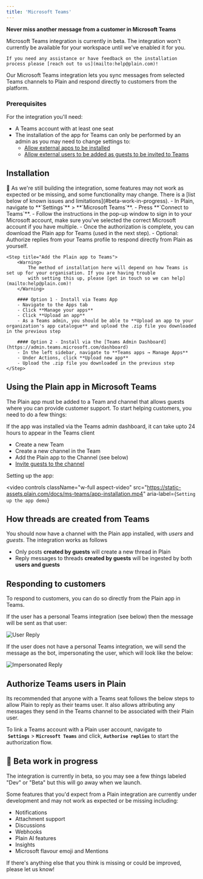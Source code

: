 ```yaml
---
title: 'Microsoft Teams'
---
```


**Never miss another message from a customer in Microsoft Teams**

<Warning>
    Microsoft Teams integration is currently in beta. The integration won't currently be available for your workspace until we've enabled it for you.

    If you need any assistance or have feedback on the installation process please [reach out to us](mailto:help@plain.com)!

</Warning>

Our Microsoft Teams integration lets you sync messages from selected Teams channels to Plain and respond directly to customers from the platform.

### Prerequisites

For the integration you'll need:

- A Teams account with at least one seat
- The installation of the app for Teams can only be performed by an admin as you may need to change settings to:
  - [Allow external apps to be installed](https://learn.microsoft.com/en-us/microsoft-365/admin/manage/external-app-setup?view=o365-worldwide)
  - [Allow external users to be added as guests to be invited to Teams](https://learn.microsoft.com/en-us/microsoft-365/solutions/collaborate-as-team)

## Installation

<Warning>
  🚧 As we're still building the integration, some features may not work as expected or be missing,
  and some functionality may change. There is a [list below of known issues and
  limitations](#beta-work-in-progress).
</Warning>

<Steps>
    <Step title="Connect your Plain workspace to Teams">
        - In Plain, navigate to **`Settings`** > **`Microsoft Teams`**.
        - Press **`Connect to Teams`**.
        - Follow the instructions in the pop-up window to sign in to your Microsoft account, make sure you've selected the correct
        Microsoft account if you have multiple.
        - Once the authorization is complete, you can download the Plain app for Teams (used in the next step).
        - Optional: Authorize replies from your Teams profile to respond directly from Plain as yourself.
    </Step>

    <Step title="Add the Plain app to Teams">
        <Warning>
            The method of installation here will depend on how Teams is set up for your organisation. If you are having trouble
            with setting this up, please [get in touch so we can help](mailto:help@plain.com)!
        </Warning>

        #### Option 1 - Install via Teams App
        - Navigate to the Apps tab
        - Click **Manage your apps**
        - Click **Upload an app**
        - As a Teams admin, you should be able to **Upload an app to your organization's app catalogue** and upload the .zip file you downloaded in the previous step

        #### Option 2 - Install via the [Teams Admin Dashboard](https://admin.teams.microsoft.com/dashboard)
        - In the left sidebar, navigate to **Teams apps → Manage Apps**
        - Under Actions, click **Upload new app**
        - Upload the .zip file you downloaded in the previous step
    </Step>

</Steps>

## Using the Plain app in Microsoft Teams

The Plain app must be added to a Team and channel that allows guests where you can provide customer support. To start helping customers, you need to do a few things:

<Warning>
  If the app was installed via the Teams admin dashboard, it can take upto 24 hours to appear in the
  Teams client
</Warning>

- Create a new Team
- Create a new channel in the Team
- Add the Plain app to the Channel (see below)
- [Invite guests to the channel](https://support.microsoft.com/en-gb/office/add-guests-to-a-team-in-microsoft-teams-fccb4fa6-f864-4508-bdde-256e7384a14f)

Setting up the app:

<video
  controls
  className="w-full aspect-video"
  src="https://static-assets.plain.com/docs/ms-teams/app-installation.mp4"
  aria-label={`Setting up the app demo`}
></video>

## How threads are created from Teams

You should now have a channel with the Plain app installed, with _users_ and _guests_. The integration works as follows

- Only posts **created by guests** will create a new thread in Plain
- Reply messages to threads **created by guests** will be ingested by both **users and guests**

## Responding to customers

To respond to customers, you can do so directly from the Plain app in Teams.

If the user has a personal Teams integration (see below) then the message will be sent as that user:

![User Reply](/public/images/ms-teams-int-user-reply.png)

If the user does not have a personal Teams integration, we will send the message as the bot, impersonating the user, which will look like the below:

![Impersonated Reply](/public/images/ms-teams-int-impersonated-reply.png)

## Authorize Teams users in Plain

Its recommended that anyone with a Teams seat follows the below steps to allow Plain to reply as their teams user. It also allows attributing any messages they send in the Teams channel to be associated with their Plain user.

To link a Teams account with a Plain user account, navigate to  **`Settings`** > **`Microsoft Teams`** and click, **`Authorise replies`** to start the authorization flow.

## 🚧 Beta work in progress

The integration is currently in beta, so you may see a few things labeled "Dev" or "Beta" but this will go away when we launch.

Some features that you'd expect from a Plain integration are currently under development and may not work as expected or be missing including:

- Notifications
- Attachment support
- Discussions
- Webhooks
- Plain AI features
- Insights
- Microsoft flavour emoji and Mentions

If there's anything else that you think is missing or could be improved, please let us know!
